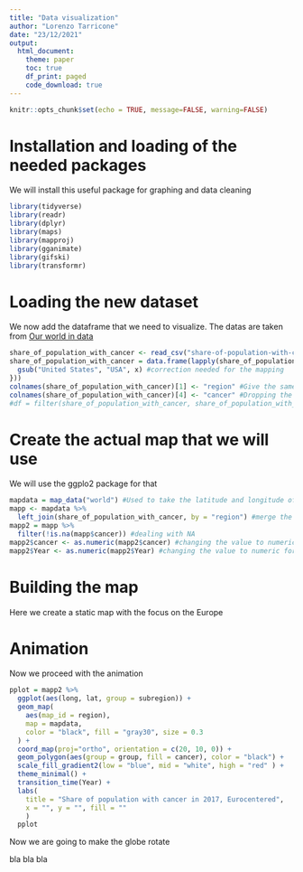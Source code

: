 ```yaml
---
title: "Data visualization"
author: "Lorenzo Tarricone"
date: "23/12/2021"
output: 
  html_document:
    theme: paper
    toc: true
    df_print: paged
    code_download: true
---
```

```r
knitr::opts_chunk$set(echo = TRUE, message=FALSE, warning=FALSE)
```

# Installation and loading of the needed packages
We will install this useful package for graphing and data cleaning

```r
library(tidyverse)
library(readr)
library(dplyr)
library(maps)
library(mapproj)
library(gganimate)
library(gifski)
library(transformr)
```

# Loading the new dataset 
We now add the dataframe that we need to visualize. The datas are taken from [Our world in data](https://ourworldindata.org/)

```r
share_of_population_with_cancer <- read_csv("share-of-population-with-cancer.csv")  #read the file 
share_of_population_with_cancer = data.frame(lapply(share_of_population_with_cancer, function(x) {
  gsub("United States", "USA", x) #correction needed for the mapping 
}))
colnames(share_of_population_with_cancer)[1] <- "region" #Give the same name for the country in the two datasets
colnames(share_of_population_with_cancer)[4] <- "cancer" #Dropping the complicated name given by the data frame
#df = filter(share_of_population_with_cancer, share_of_population_with_cancer$Year == 2017) #We filter down to a specific year, in this case 2017
```

# Create the actual map that we will use
We will use the ggplo2 package for that

```r
mapdata = map_data("world") #Used to take the latitude and longitude of the countries 
mapp <- mapdata %>%
  left_join(share_of_population_with_cancer, by = "region") #merge the two datasets
mapp2 = mapp %>% 
  filter(!is.na(mapp$cancer)) #dealing with NA
mapp2$cancer <- as.numeric(mapp2$cancer) #changing the value to numeric for plotting
mapp2$Year <- as.numeric(mapp2$Year) #changing the value to numeric for animation

```

# Building the map
Here we create a static map with the focus on the Europe

# Animation
Now we proceed with the animation

```r
pplot = mapp2 %>%
  ggplot(aes(long, lat, group = subregion)) +
  geom_map(
    aes(map_id = region),
    map = mapdata,
    color = "black", fill = "gray30", size = 0.3
  ) +
  coord_map(proj="ortho", orientation = c(20, 10, 0)) +
  geom_polygon(aes(group = group, fill = cancer), color = "black") +
  scale_fill_gradient2(low = "blue", mid = "white", high = "red" ) +
  theme_minimal() +
  transition_time(Year) +
  labs(
    title = "Share of population with cancer in 2017, Eurocentered",
    x = "", y = "", fill = ""
    ) 
  pplot
```

Now we are going to make the globe rotate

bla bla bla 